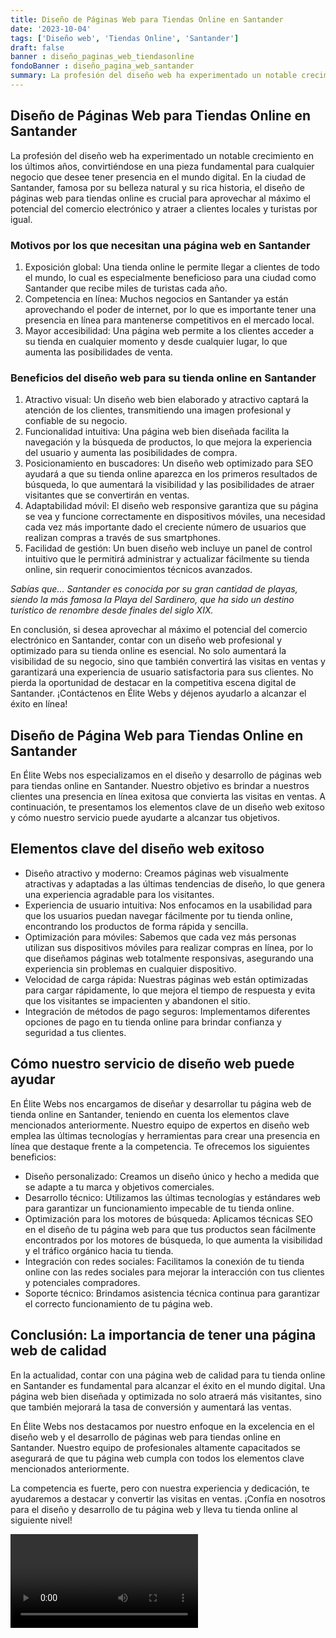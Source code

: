 ```yaml
---
title: Diseño de Páginas Web para Tiendas Online en Santander
date: '2023-10-04'
tags: ['Diseño web', 'Tiendas Online', 'Santander']
draft: false
banner : diseño_paginas_web_tiendasonline
fondoBanner : diseño_pagina_web_santander
summary: La profesión del diseño web ha experimentado un notable crecimiento en los últimos años, convirtiéndose en una pieza fundamental para cualquier negocio que desee tener presencia en el mundo digital. En la ciudad de Santander, famosa por su belleza natural y su rica historia, el diseño de páginas web para tiendas online es crucial para aprovechar al máximo el potencial del comercio electrónico y atraer a clientes locales y turistas por igual.
---
```


## Diseño de Páginas Web para Tiendas Online en Santander

La profesión del diseño web ha experimentado un notable crecimiento en los últimos años, convirtiéndose en una pieza fundamental para cualquier negocio que desee tener presencia en el mundo digital. En la ciudad de Santander, famosa por su belleza natural y su rica historia, el diseño de páginas web para tiendas online es crucial para aprovechar al máximo el potencial del comercio electrónico y atraer a clientes locales y turistas por igual.

### Motivos por los que necesitan una página web en Santander

1. Exposición global: Una tienda online le permite llegar a clientes de todo el mundo, lo cual es especialmente beneficioso para una ciudad como Santander que recibe miles de turistas cada año.
2. Competencia en línea: Muchos negocios en Santander ya están aprovechando el poder de internet, por lo que es importante tener una presencia en línea para mantenerse competitivos en el mercado local.
3. Mayor accesibilidad: Una página web permite a los clientes acceder a su tienda en cualquier momento y desde cualquier lugar, lo que aumenta las posibilidades de venta.

### Beneficios del diseño web para su tienda online en Santander

1. Atractivo visual: Un diseño web bien elaborado y atractivo captará la atención de los clientes, transmitiendo una imagen profesional y confiable de su negocio.
2. Funcionalidad intuitiva: Una página web bien diseñada facilita la navegación y la búsqueda de productos, lo que mejora la experiencia del usuario y aumenta las posibilidades de compra.
3. Posicionamiento en buscadores: Un diseño web optimizado para SEO ayudará a que su tienda online aparezca en los primeros resultados de búsqueda, lo que aumentará la visibilidad y las posibilidades de atraer visitantes que se convertirán en ventas.
4. Adaptabilidad móvil: El diseño web responsive garantiza que su página se vea y funcione correctamente en dispositivos móviles, una necesidad cada vez más importante dado el creciente número de usuarios que realizan compras a través de sus smartphones.
5. Facilidad de gestión: Un buen diseño web incluye un panel de control intuitivo que le permitirá administrar y actualizar fácilmente su tienda online, sin requerir conocimientos técnicos avanzados.

*Sabías que... Santander es conocida por su gran cantidad de playas, siendo la más famosa la Playa del Sardinero, que ha sido un destino turístico de renombre desde finales del siglo XIX.*

En conclusión, si desea aprovechar al máximo el potencial del comercio electrónico en Santander, contar con un diseño web profesional y optimizado para su tienda online es esencial. No solo aumentará la visibilidad de su negocio, sino que también convertirá las visitas en ventas y garantizará una experiencia de usuario satisfactoria para sus clientes. No pierda la oportunidad de destacar en la competitiva escena digital de Santander. ¡Contáctenos en Élite Webs y déjenos ayudarlo a alcanzar el éxito en línea!

<GifSeo />

<Cta />

## Diseño de Página Web para Tiendas Online en Santander
En Élite Webs nos especializamos en el diseño y desarrollo de páginas web para tiendas online en Santander. Nuestro objetivo es brindar a nuestros clientes una presencia en línea exitosa que convierta las visitas en ventas. A continuación, te presentamos los elementos clave de un diseño web exitoso y cómo nuestro servicio puede ayudarte a alcanzar tus objetivos.

## Elementos clave del diseño web exitoso
- Diseño atractivo y moderno: Creamos páginas web visualmente atractivas y adaptadas a las últimas tendencias de diseño, lo que genera una experiencia agradable para los visitantes.
- Experiencia de usuario intuitiva: Nos enfocamos en la usabilidad para que los usuarios puedan navegar fácilmente por tu tienda online, encontrando los productos de forma rápida y sencilla.
- Optimización para móviles: Sabemos que cada vez más personas utilizan sus dispositivos móviles para realizar compras en línea, por lo que diseñamos páginas web totalmente responsivas, asegurando una experiencia sin problemas en cualquier dispositivo.
- Velocidad de carga rápida: Nuestras páginas web están optimizadas para cargar rápidamente, lo que mejora el tiempo de respuesta y evita que los visitantes se impacienten y abandonen el sitio.
- Integración de métodos de pago seguros: Implementamos diferentes opciones de pago en tu tienda online para brindar confianza y seguridad a tus clientes.

## Cómo nuestro servicio de diseño web puede ayudar
En Élite Webs nos encargamos de diseñar y desarrollar tu página web de tienda online en Santander, teniendo en cuenta los elementos clave mencionados anteriormente. Nuestro equipo de expertos en diseño web emplea las últimas tecnologías y herramientas para crear una presencia en línea que destaque frente a la competencia. Te ofrecemos los siguientes beneficios:

- Diseño personalizado: Creamos un diseño único y hecho a medida que se adapte a tu marca y objetivos comerciales.
- Desarrollo técnico: Utilizamos las últimas tecnologías y estándares web para garantizar un funcionamiento impecable de tu tienda online.
- Optimización para los motores de búsqueda: Aplicamos técnicas SEO en el diseño de tu página web para que tus productos sean fácilmente encontrados por los motores de búsqueda, lo que aumenta la visibilidad y el tráfico orgánico hacia tu tienda.
- Integración con redes sociales: Facilitamos la conexión de tu tienda online con las redes sociales para mejorar la interacción con tus clientes y potenciales compradores.
- Soporte técnico: Brindamos asistencia técnica continua para garantizar el correcto funcionamiento de tu página web.

## Conclusión: La importancia de tener una página web de calidad
En la actualidad, contar con una página web de calidad para tu tienda online en Santander es fundamental para alcanzar el éxito en el mundo digital. Una página web bien diseñada y optimizada no solo atraerá más visitantes, sino que también mejorará la tasa de conversión y aumentará las ventas.

En Élite Webs nos destacamos por nuestro enfoque en la excelencia en el diseño web y el desarrollo de páginas web para tiendas online en Santander. Nuestro equipo de profesionales altamente capacitados se asegurará de que tu página web cumpla con todos los elementos clave mencionados anteriormente.

La competencia es fuerte, pero con nuestra experiencia y dedicación, te ayudaremos a destacar y convertir las visitas en ventas. ¡Confía en nosotros para el diseño y desarrollo de tu página web y lleva tu tienda online al siguiente nivel!

<Video />

<CtaBot job='Tiendas Online' city='Santander'/>

<Gmaps query='Santander+españa+maps' />